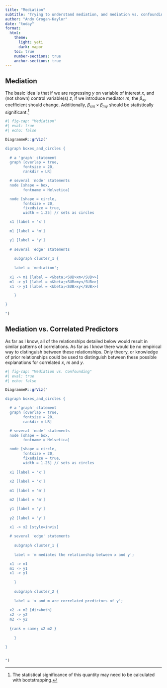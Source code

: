 ```yaml
---
title: "Mediation"
subtitle: "Trying to understand mediation, and mediation vs. confounding"
author: "Andy Grogan-Kaylor"
date: "today"
format: 
  html:
    theme: 
      light: yeti
      dark: vapor
    toc: true
    number-sections: true
    anchor-sections: true
---
```


## Mediation

The basic idea is that if we are regressing $y$ on variable of interest $x$, and (not shown) control variable(s) $z$, if we introduce mediator $m$, the $\beta_{xy}$ coefficient should change. Additionally, $\beta_{xm} \times \beta_{my}$ should be statistically significant.[^bootstrap]

[^bootstrap]: The statistical significance of this quantity may need to be calculated with bootstrapping.

```r
#| fig-cap: "Mediation"
#| eval: true
#| echo: false

DiagrammeR::grViz("

digraph boxes_and_circles {
  
  # a 'graph' statement
  graph [overlap = true, 
        fontsize = 20,
        rankdir = LR]

  # several 'node' statements
  node [shape = box,
        fontname = Helvetica]

  node [shape = circle,
        fontsize = 20,
        fixedsize = true,
        width = 1.25] // sets as circles

  x1 [label = 'x']
  
  m1 [label = 'm']

  y1 [label = 'y']
  
  # several 'edge' statements
  
 	subgraph cluster_1 {
 	
 	label = 'mediation';
 	
  x1 -> m1 [label = <&beta;<SUB>xm</SUB>>]
  m1 -> y1 [label = <&beta;<SUB>my</SUB>>]
  x1 -> y1 [label = <&beta;<SUB>xy</SUB>>]

 	}  

}
                  
")
```

## Mediation vs. Correlated Predictors

As far as I know, all of the relationships detailed below would result in similar patterns of correlations. As far as I know there would be no empirical way to distinguish between these relationships. Only theory, or knowledge of prior relationships could be used to distinguish between these possible explanations for correlated $x$, $m$ and $y$.

```r
#| fig-cap: "Mediation vs. Confounding"
#| eval: true
#| echo: false

DiagrammeR::grViz("

digraph boxes_and_circles {

  # a 'graph' statement
  graph [overlap = true, 
        fontsize = 20,
        rankdir = LR]

  # several 'node' statements
  node [shape = box,
        fontname = Helvetica]

  node [shape = circle,
        fontsize = 20,
        fixedsize = true,
        width = 1.25] // sets as circles
  
  x1 [label = 'x']
  
  x2 [label = 'x']
  
  m1 [label = 'm']

  m2 [label = 'm']

  y1 [label = 'y']
  
  y2 [label = 'y']
  
  x1 -> x2 [style=invis]

  # several 'edge' statements
 	
 	subgraph cluster_1 {
 	
 	label = 'm mediates the relationship between x and y';

  x1 -> m1 
  m1 -> y1 
  x1 -> y1 
  
 	}  
 	
 	subgraph cluster_2 {
 	  
 	label = 'x and m are correlated predictors of y';
  
  x2 -> m2 [dir=both]
  x2 -> y2
  m2 -> y2
  
  {rank = same; x2 m2 }
  
 	}
  
}


")
```
